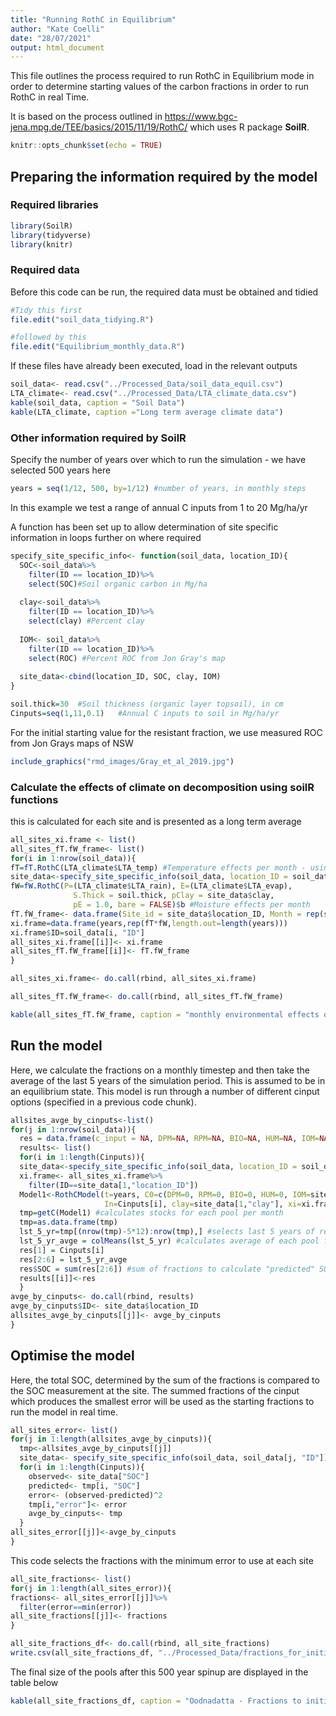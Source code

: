 ```yaml
---
title: "Running RothC in Equilibrium"
author: "Kate Coelli"
date: "28/07/2021"
output: html_document
---
```


This file outlines the process required to run RothC in Equilibrium mode in order to determine starting values of the carbon fractions in order to run RothC in real Time.

It is based on the process outlined in <https://www.bgc-jena.mpg.de/TEE/basics/2015/11/19/RothC/> which uses R package **SoilR**.


```r
knitr::opts_chunk$set(echo = TRUE)
```

## Preparing the information required by the model

### Required libraries 
```r
library(SoilR)
library(tidyverse)
library(knitr)

```

### Required data
Before this code can be run, the required data must be obtained and tidied

```r
#Tidy this first
file.edit("soil_data_tidying.R")

#followed by this
file.edit("Equilibrium_monthly_data.R")
```

If these files have already been executed, load in the relevant outputs

```r
soil_data<- read.csv("../Processed_Data/soil_data_equil.csv")
LTA_climate<- read.csv("../Processed_Data/LTA_climate_data.csv")
kable(soil_data, caption = "Soil Data")
kable(LTA_climate, caption ="Long term average climate data")
```

### Other information required by SoilR

Specify the number of years over which to run the simulation - we have selected 500 years here

```r
years = seq(1/12, 500, by=1/12) #number of years, in monthly steps
```

In this example we test a range of annual C inputs from 1 to 20 Mg/ha/yr

A function has been set up to allow determination of site specific information in loops further on where required

```r
specify_site_specific_info<- function(soil_data, location_ID){
  SOC<-soil_data%>%
    filter(ID == location_ID)%>%
    select(SOC)#Soil organic carbon in Mg/ha 
  
  clay<-soil_data%>%
    filter(ID == location_ID)%>%
    select(clay) #Percent clay
  
  IOM<- soil_data%>%
    filter(ID == location_ID)%>%
    select(ROC) #Percent ROC from Jon Gray's map
    
  site_data<-cbind(location_ID, SOC, clay, IOM)
}

soil.thick=30  #Soil thickness (organic layer topsoil), in cm
Cinputs=seq(1,11,0.1)   #Annual C inputs to soil in Mg/ha/yr 

```

For the initial starting value for the resistant fraction, we use measured ROC from Jon Grays maps of NSW

```r

include_graphics("rmd_images/Gray_et_al_2019.jpg")

```



### Calculate the effects of climate on decomposition using soilR functions
this is calculated for each site and is presented as a long term average
```r
all_sites_xi.frame <- list()
all_sites_fT.fW_frame<- list()
for(i in 1:nrow(soil_data)){
fT=fT.RothC(LTA_climate$LTA_temp) #Temperature effects per month - using the same values across all sites
site_data<-specify_site_specific_info(soil_data, location_ID = soil_data[i, "ID"])
fW=fW.RothC(P=(LTA_climate$LTA_rain), E=(LTA_climate$LTA_evap), 
              S.Thick = soil.thick, pClay = site_data$clay, 
              pE = 1.0, bare = FALSE)$b #Moisture effects per month
fT.fW_frame<- data.frame(Site_id = site_data$location_ID, Month = rep(seq(1,12,1)), Temperature = fT, Water = fW)
xi.frame=data.frame(years,rep(fT*fW,length.out=length(years)))
xi.frame$ID=soil_data[i, "ID"]
all_sites_xi.frame[[i]]<- xi.frame
all_sites_fT.fW_frame[[i]]<- fT.fW_frame
}

all_sites_xi.frame<- do.call(rbind, all_sites_xi.frame)

all_sites_fT.fW_frame<- do.call(rbind, all_sites_fT.fW_frame)
```


```r
kable(all_sites_fT.fW_frame, caption = "monthly environmental effects on decomposition")

```


## Run the model
Here, we calculate the fractions on a monthly timestep and then take the average of the last 5 years of the simulation period.
This is assumed to be in an equilibrium state. 
This model is run through a number of different cinput options (specified in a previous code chunk).

```r

allsites_avge_by_cinputs<-list()
for(j in 1:nrow(soil_data)){
  res = data.frame(c_input = NA, DPM=NA, RPM=NA, BIO=NA, HUM=NA, IOM=NA)
  results<- list()
  for(i in 1:length(Cinputs)){
  site_data<-specify_site_specific_info(soil_data, location_ID = soil_data[j, "ID"])
  xi.frame<- all_sites_xi.frame%>%
    filter(ID==site_data[1,"location_ID"])
  Model1<-RothCModel(t=years, C0=c(DPM=0, RPM=0, BIO=0, HUM=0, IOM=site_data[1,"ROC"]),
                     In=Cinputs[i], clay=site_data[1,"clay"], xi=xi.frame) #Loads the model
  tmp=getC(Model1) #calculates stocks for each pool per month
  tmp=as.data.frame(tmp)
  lst_5_yr=tmp[(nrow(tmp)-5*12):nrow(tmp),] #selects last 5 years of results
  lst_5_yr_avge = colMeans(lst_5_yr) #calculates average of each pool for last 5 years
  res[1] = Cinputs[i]
  res[2:6] = lst_5_yr_avge
  res$SOC = sum(res[2:6]) #sum of fractions to calculate "predicted" SOC
  results[[i]]<-res
  }
avge_by_cinputs<- do.call(rbind, results)
avge_by_cinputs$ID<- site_data$location_ID
allsites_avge_by_cinputs[[j]]<- avge_by_cinputs
}
```


## Optimise the model
Here, the total SOC, determined by the sum of the fractions is compared to the SOC measurement at the site.
The summed fractions of the cinput which produces the smallest error will be used as the starting fractions to run the model in real time.

```r
all_sites_error<- list()
for(j in 1:length(allsites_avge_by_cinputs)){
  tmp<-allsites_avge_by_cinputs[[j]]
  site_data<- specify_site_specific_info(soil_data, soil_data[j, "ID"])
  for(i in 1:length(Cinputs)){
    observed<- site_data["SOC"]
    predicted<- tmp[i, "SOC"]
    error<- (observed-predicted)^2
    tmp[i,"error"]<- error
    avge_by_cinputs<- tmp
  }
all_sites_error[[j]]<-avge_by_cinputs  
}

```

This code selects the fractions with the minimum error to use at each site

```r
all_site_fractions<- list()
for(j in 1:length(all_sites_error)){
fractions<- all_sites_error[[j]]%>%
  filter(error==min(error))
all_site_fractions[[j]]<- fractions
}

all_site_fractions_df<- do.call(rbind, all_site_fractions)
write.csv(all_site_fractions_df, "../Processed_Data/fractions_for_initialisation.csv", row.names = FALSE)
```


The final size of the pools after this 500 year spinup are displayed in the table below

```r
kable(all_site_fractions_df, caption = "Oodnadatta - Fractions to initialise real time model and c inputs used to acquire them")

```

